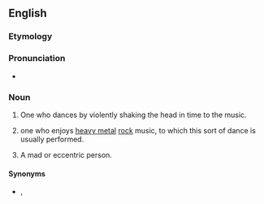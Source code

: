 ==English==
{{wikipedia|headbanging}}

===Etymology===
{{compound|en|head|banger}}

===Pronunciation===
* {{audio|en-us-headbanger.ogg|Audio (US)|lang=en}}

===Noun===
{{en-noun}}

# One who dances by violently shaking the head in time to the music.
# {{lb|en|by extension}} one who enjoys [[heavy metal]] [[rock]] music, to which this sort of dance is usually performed.
# A mad or eccentric person.

====Synonyms====
* {{sense|heavy metal fan}} {{l|en|metalhead}}, {{l|en|metaller}}